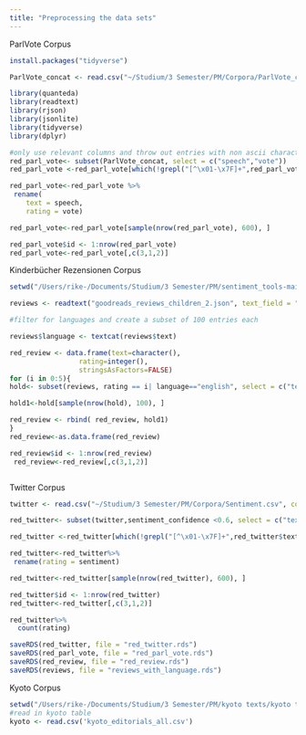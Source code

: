 ---
title: "Preprocessing the data sets"
---
ParlVote Corpus
```{r}
install.packages("tidyverse")
```


```{r}
ParlVote_concat <- read.csv("~/Studium/3 Semester/PM/Corpora/ParlVote_concat.csv")
```


```{r}
library(quanteda)
library(readtext)
library(rjson)
library(jsonlite)
library(tidyverse)
library(dplyr)

```


```{r}
#only use relevant columns and throw out entries with non ascii characters
red_parl_vote<- subset(ParlVote_concat, select = c("speech","vote"))
red_parl_vote <-red_parl_vote[which(!grepl("[^\x01-\x7F]+",red_parl_vote$speech)),]

red_parl_vote<-red_parl_vote %>% 
 rename(
    text = speech,
    rating = vote)

red_parl_vote<-red_parl_vote[sample(nrow(red_parl_vote), 600), ]

red_parl_vote$id <- 1:nrow(red_parl_vote) 
red_parl_vote<-red_parl_vote[,c(3,1,2)]

```

Kinderbücher Rezensionen Corpus

```{r}
setwd("/Users/rike-/Documents/Studium/3 Semester/PM/sentiment_tools-main/sentiment_tools-main/implementation")

reviews <- readtext("goodreads_reviews_children_2.json", text_field = "review_text")

```


```{r}
#filter for languages and create a subset of 100 entries each
```


```{r}
reviews$language <- textcat(reviews$text)
```


```{r}
red_review <- data.frame(text=character(),
                 rating=integer(), 
                 stringsAsFactors=FALSE) 
for (i in 0:5){
hold<- subset(reviews, rating == i| language=="english", select = c("text","rating"))

hold1<-hold[sample(nrow(hold), 100), ]

red_review <- rbind( red_review, hold1)
}
red_review<-as.data.frame(red_review)

red_review$id <- 1:nrow(red_review) 
 red_review<-red_review[,c(3,1,2)]
```
```{r}

```

Twitter Corpus
```{r}
twitter <- read.csv("~/Studium/3 Semester/PM/Corpora/Sentiment.csv", comment.char="#")
```
```{r}
red_twitter<- subset(twitter,sentiment_confidence <0.6, select = c("text","sentiment"))

red_twitter <-red_twitter[which(!grepl("[^\x01-\x7F]+",red_twitter$text)),]

red_twitter<-red_twitter%>% 
 rename(rating = sentiment)

red_twitter<-red_twitter[sample(nrow(red_twitter), 600), ]

red_twitter$id <- 1:nrow(red_twitter) 
red_twitter<-red_twitter[,c(3,1,2)]

red_twitter%>%
  count(rating)
```


```{r}
saveRDS(red_twitter, file = "red_twitter.rds")
saveRDS(red_parl_vote, file = "red_parl_vote.rds")
saveRDS(red_review, file = "red_review.rds")
saveRDS(reviews, file = "reviews_with_language.rds")


```

Kyoto Corpus
```{r}
setwd("/Users/rike-/Documents/Studium/3 Semester/PM/kyoto texts/kyoto texts/")
#read in kyoto table
kyoto <- read.csv('kyoto_editorials_all.csv')


```



